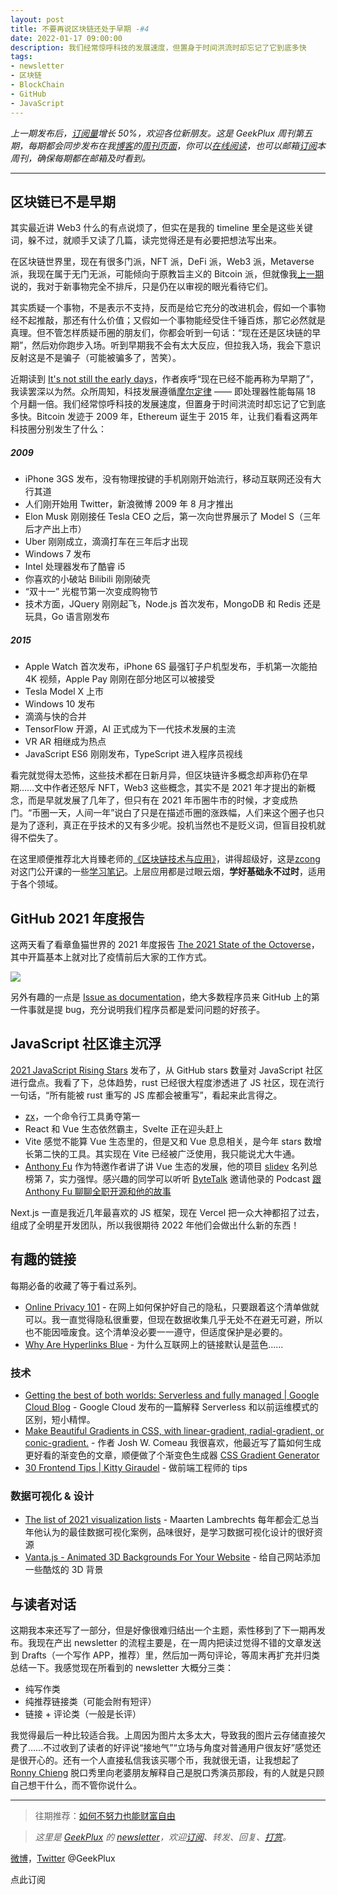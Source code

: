 ```yaml
---
layout: post
title: 不要再说区块链还处于早期 -#4
date: 2022-01-17 09:00:00
description: 我们经常惊呼科技的发展速度，但置身于时间洪流时却忘记了它到底多快
tags:
- newsletter
- 区块链
- BlockChain
- GitHub
- JavaScript
---
```



*上一期发布后，[订阅量](https://geekplux.zhubai.love)增长 50%，欢迎各位新朋友。这是 GeekPlux 周刊第五期，每期都会同步发布在我[博客](https://geekplux.com)的[周刊页面](https://geekplux.com/newsletters)，你可以[在线阅读](https://geekplux.com/newsletters/4)，也可以邮箱[订阅](https://geekplux.zhubai.love)本周刊，确保每期都在邮箱及时看到。*

----


## 区块链已不是早期

其实最近讲 Web3 什么的有点说烦了，但实在是我的 timeline 里全是这些关键词，躲不过，就顺手又读了几篇，读完觉得还是有必要把想法写出来。

在区块链世界里，现在有很多门派，NFT 派，DeFi 派，Web3 派，Metaverse 派，我现在属于无门无派，可能倾向于原教旨主义的 Bitcoin 派，但就像我[上一期](https://geekplux.zhubai.love/posts/2092124458894188544)说的，我对于新事物完全不排斥，只是仍在以审视的眼光看待它们。

其实质疑一个事物，不是表示不支持，反而是给它充分的改进机会，假如一个事物经不起推敲，那还有什么价值；又假如一个事物能经受住千锤百炼，那它必然就是真理。但不管怎样质疑币圈的朋友们，你都会听到一句话：“现在还是区块链的早期”，然后劝你跑步入场。听到早期我不会有太大反应，但拉我入场，我会下意识反射这是不是骗子（可能被骗多了，苦笑）。

近期读到 [It's not still the early days](https://blog.mollywhite.net/its-not-still-the-early-days/)，作者疾呼“现在已经不能再称为早期了”，我读罢深以为然。众所周知，科技发展遵循[摩尔定律](https://en.wikipedia.org/wiki/Moore's_law) —— 即处理器性能每隔 18 个月翻一倍。我们经常惊呼科技的发展速度，但置身于时间洪流时却忘记了它到底多快。Bitcoin 发迹于 2009 年，Ethereum 诞生于 2015 年，让我们看看这两年科技圈分别发生了什么：

##### 2009

- iPhone 3GS 发布，没有物理按键的手机刚刚开始流行，移动互联网还没有大行其道
- 人们刚开始用 Twitter，新浪微博 2009 年 8 月才推出
- Elon Musk 刚刚接任 Tesla CEO 之后，第一次向世界展示了 Model S（三年后才产出上市）
- Uber 刚刚成立，滴滴打车在三年后才出现
- Windows 7 发布
- Intel 处理器发布了酷睿 i5
- 你喜欢的小破站 Bilibili 刚刚破壳
- “双十一” 光棍节第一次变成购物节
- 技术方面，JQuery 刚刚起飞，Node.js 首次发布，MongoDB 和 Redis 还是玩具，Go 语言刚发布

##### 2015

- Apple Watch 首次发布，iPhone 6S 最强钉子户机型发布，手机第一次能拍 4K 视频，Apple Pay 刚刚在部分地区可以被接受
- Tesla Model X 上市
- Windows 10 发布
- 滴滴与快的合并
- TensorFlow 开源，AI 正式成为下一代技术发展的主流
- VR AR 相继成为热点
- JavaScript ES6 刚刚发布，TypeScript 进入程序员视线

看完就觉得太恐怖，这些技术都在日新月异，但区块链许多概念却声称仍在早期……文中作者还怒斥 NFT，Web3 这些概念，其实不是 2021 年才提出的新概念，而是早就发展了几年了，但只有在 2021 年币圈牛市的时候，才变成热门。“币圈一天，人间一年”说白了只是在描述币圈的涨跌幅，人们来这个圈子也只是为了逐利，真正在乎技术的又有多少呢。投机当然也不是贬义词，但盲目投机就得不偿失了。

在这里顺便推荐北大肖臻老师的[《区块链技术与应用》](https://www.bilibili.com/video/BV1Vt411X7JF)，讲得超级好，这是[zcong](https://blog.cong.moe)对这门公开课的一些[学习笔记](https://blog.cong.moe/post/2022-01-13-blockchain-xiaozhen)。上层应用都是过眼云烟，**学好基础永不过时**，适用于各个领域。


## GitHub 2021 年度报告

这两天看了看章鱼猫世界的 2021 年度报告 [The 2021 State of the Octoverse](https://octoverse.github.com)，其中开篇基本上就对比了疫情前后大家的工作方式。

![](https://geekplux-newsletter.oss-cn-hongkong.aliyuncs.com/4/comparasion_github_report.png)

另外有趣的一点是 [Issue as documentation](https://octoverse.github.com/creating-documentation/#issues-as-documentation)，绝大多数程序员来 GitHub 上的第一件事就是提 bug，充分说明我们程序员都是爱问问题的好孩子。

## JavaScript 社区谁主沉浮

[2021 JavaScript Rising Stars](https://risingstars.js.org/2021/en) 发布了，从 GitHub stars 数量对 JavaScript 社区进行盘点。我看了下，总体趋势，rust 已经很大程度渗透进了 JS 社区，现在流行一句话，“所有能被 rust 重写的 JS 库都会被重写”，看起来此言得之。

- [zx](https://github.com/google/zx)，一个命令行工具勇夺第一
- React 和 Vue 生态依然霸主，Svelte 正在迎头赶上
- Vite 感觉不能算 Vue 生态里的，但是又和 Vue 息息相关，是今年 stars 数增长第二快的工具。其实现在 Vite 已经被广泛使用，我只能说尤大牛通。
- [Anthony Fu](https://twitter.com/antfu7) 作为特邀作者讲了讲 Vue 生态的发展，他的项目 [slidev](https://github.com/slidevjs/slidev) 名列总榜第 7，实力强悍。感兴趣的同学可以听听 [ByteTalk](https://bytetalk.fm) 邀请他录的 Podcast [跟 Anthony Fu 聊聊全职开源和他的故事](https://bytetalk.fm/posts/episode-6/)

Next.js 一直是我近几年最喜欢的 JS 框架，现在 Vercel 把一众大神都招了过去，组成了全明星开发团队，所以我很期待 2022 年他们会做出什么新的东西！


## 有趣的链接

每期必备的收藏了等于看过系列。

- [Online Privacy 101](https://onlineprivacy101.info/) - 在网上如何保护好自己的隐私，只要跟着这个清单做就可以。我一直觉得隐私很重要，但现在数据收集几乎无处不在避无可避，所以也不能因噎废食。这个清单没必要一一遵守，但适度保护是必要的。
- [Why Are Hyperlinks Blue](https://blog.mozilla.org/en/internet-culture/why-are-hyperlinks-blue-revisited/) - 为什么互联网上的链接默认是蓝色……

### 技术

- [Getting the best of both worlds: Serverless and fully managed | Google Cloud Blog](https://cloud.google.com/blog/topics/developers-practitioners/serverless-vs-fully-managed-whats-difference) - Google Cloud 发布的一篇解释 Serverless 和以前运维模式的区别，短小精悍。
- [Make Beautiful Gradients in CSS, with linear-gradient, radial-gradient, or conic-gradient.](https://www.joshwcomeau.com/css/make-beautiful-gradients/) - 作者 Josh W. Comeau 我很喜欢，他最近写了篇如何生成更好看的渐变色的文章，顺便做了个渐变色生成器 [CSS Gradient Generator](https://www.joshwcomeau.com/gradient-generator/)
- [30 Frontend Tips | Kitty Giraudel](https://kittygiraudel.com/2022/01/04/30-frontend-tips) - 做前端工程师的 tips

### 数据可视化 & 设计

- [The list of 2021 visualization lists](https://www.maartenlambrechts.com/2021/12/29/the-list-of-2021-visualization-lists.html) - Maarten Lambrechts 每年都会汇总当年他认为的最佳数据可视化案例，品味很好，是学习数据可视化设计的很好资源
- [Vanta.js - Animated 3D Backgrounds For Your Website](https://www.vantajs.com/) - 给自己网站添加一些酷炫的 3D 背景


## 与读者对话

这期我本来还写了一部分，但是好像很难归结出一个主题，索性移到了下一期再发布。我现在产出 newsletter 的流程主要是，在一周内把读过觉得不错的文章发送到 Drafts（一个写作 APP，推荐）里，然后加一两句评论，等周末再扩充并归类总结一下。我感觉现在所看到的 newsletter 大概分三类：

- 纯写作类
- 纯推荐链接类（可能会附有短评）
- 链接 + 评论类（一般是长评）

我觉得最后一种比较适合我。上周因为图片太多太大，导致我的图片云存储直接欠费了……不过收到了读者的好评说“接地气”“立场与角度对普通用户很友好”感觉还是很开心的。还有一个人直接私信我该买哪个币，我就很无语，让我想起了 [Ronny Chieng](https://www.ronnychieng.com) 脱口秀里向老婆朋友解释自己是脱口秀演员那段，有的人就是只顾自己想干什么，而不管你说什么。

----

> 往期推荐：[如何不努力也能财富自由](https://geekplux.zhubai.love/posts/2089594064939798528)

> *这里是 [GeekPlux](https://geekplux.com/newsletters) 的 [newsletter](https://geekplux.zhubai.love)，欢迎[订阅](https://geekplux.zhubai.love)、转发、回复、[打赏](https://geekplux.com/donate)。*

[微博](https://weibo.com/u/1598168103)，[Twitter](http://twitter.com/geekplux) @GeekPlux



<Link
  style={{
    borderRadius: '5px',
    padding: '5px 30px'
  }}
  href="https://geekplux.zhubai.love"
>点此订阅</Link>
